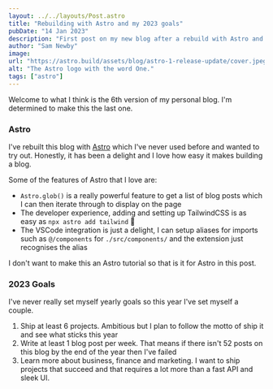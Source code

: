 ```yaml
---
layout: ../../layouts/Post.astro
title: "Rebuilding with Astro and my 2023 goals"
pubDate: "14 Jan 2023"
description: "First post on my new blog after a rebuild with Astro and a quick summary of my goals for 2023"
author: "Sam Newby"
image:
url: "https://astro.build/assets/blog/astro-1-release-update/cover.jpeg"
alt: "The Astro logo with the word One."
tags: ["astro"]
---
```


Welcome to what I think is the 6th version of my personal blog. I'm determined to make this the last one.

### Astro

I've rebuilt this blog with [Astro](https://astro.build) which I've never used before and wanted to try out. 
Honestly, it has been a delight and I love how easy it makes building a blog. 

Some of the features of Astro that I love are:
* `Astro.glob()` is a really powerful feature to get a list of blog posts which I can then iterate through to display on the page
* The developer experience, adding and setting up TailwindCSS is as easy as `npx astro add tailwind` 🤯
* The VSCode integration is just a delight, I can setup aliases for imports such as `@/components` for `./src/components/` and the extension just recognises the alias

I don't want to make this an Astro tutorial so that is it for Astro in this post.

### 2023 Goals

I've never really set myself yearly goals so this year I've set myself a couple.

1. Ship at least 6 projects. Ambitious but I plan to follow the motto of ship it and see what sticks this year
2. Write at least 1 blog post per week. That means if there isn't 52 posts on this blog by the end of the year then I've failed
3. Learn more about business, finance and marketing. I want to ship projects that succeed and that requires a lot more than a fast API and sleek UI.